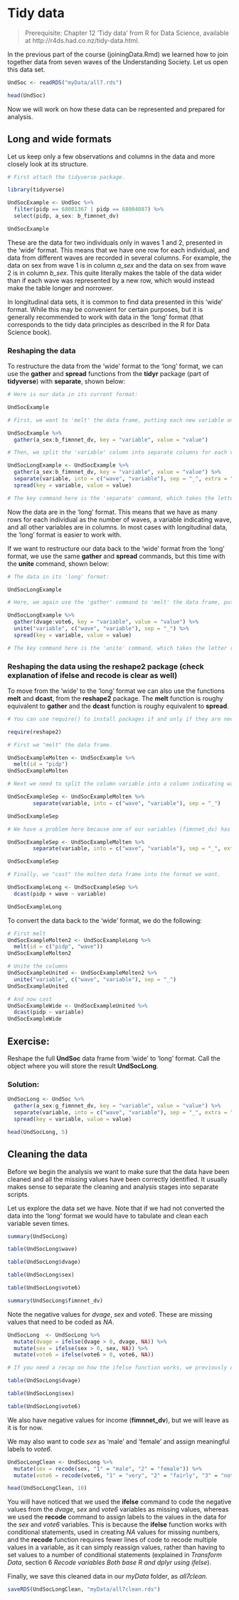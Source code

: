 # Tidy data

> Prerequisite: Chapter 12 ‘Tidy data’ from R for Data Science, available at http://r4ds.had.co.nz/tidy-data.html.


In the previous part of the course (joiningData.Rmd) we learned how to join together data from seven waves of the Understanding Society. Let us open this data set.

```r
UndSoc <- readRDS("myData/all7.rds")

head(UndSoc)
```

Now we will work on how these data can be represented and prepared for analysis.

## Long and wide formats

Let us keep only a few observations and columns in the data and more closely look at its structure.

```r
# First attach the tidyverse package.

library(tidyverse)

UndSocExample <- UndSoc %>%
  filter(pidp == 68001367 | pidp == 68004087) %>%
  select(pidp, a_sex: b_fimnnet_dv)

UndSocExample
```

These are the data for two individuals only in waves 1 and 2, presented in the 'wide' format. This means that we have one row for each individual, and data from different waves are recorded in several columns. For example, the data on sex from wave 1 is in column *a_sex* and the data on sex from wave 2 is in column *b_sex*. This quite literally makes the table of the data wider than if each wave was represented by a new row, which would instead make the table longer and norrower.

In longitudinal data sets, it is common to find data presented in this 'wide' format. While this may be convenient for certain purposes, but it is generally recommended to work with data in the 'long' format (that corresponds to the tidy data principles as described in the R for Data Science book).

### Reshaping the data

To restructure the data from the 'wide' format to the 'long' format, we can use the **gather** and **spread** functions from the **tidyr** package (part of **tidyverse**) with **separate**, shown below:

```r
# Here is our data in its current format:

UndSocExample

# First, we want to 'melt' the data frame, putting each new variable on a new row.

UndSocExample %>%
  gather(a_sex:b_fimnnet_dv, key = "variable", value = "value")

# Then, we split the 'variable' column into separate columns for each variable and 'cast' these new columns in the 'long' format.

UndSocLongExample <- UndSocExample %>%
  gather(a_sex:b_fimnnet_dv, key = "variable", value = "value") %>%
  separate(variable, into = c("wave", "variable"), sep = "_", extra = "merge") %>%
  spread(key = variable, value = value)

# The key command here is the 'separate' command, which takes the letter representing the wave from which the data was taken, and puts this instead as a new variable, called 'wave'.
```

Now the data are in the 'long' format. This means that we have as many rows for each individual as the number of waves, a variable indicating wave, and all other variables are in columns. In most cases with longitudinal data, the 'long' format is easier to work with.

If we want to restructure our data back to the 'wide' format from the 'long' format, we use the same **gather** and **spread** commands, but this time with the **unite** command, shown below:

```r
# The data in its 'long' format:

UndSocLongExample

# Here, we again use the 'gather' command to 'melt' the data frame, putting every variable on a new row, then 'cast' these new rows in the 'wide' data format.

UndSocLongExample %>%
  gather(dvage:vote6, key = "variable", value = "value") %>%
  unite("variable", c("wave", "variable"), sep = "_") %>%
  spread(key = variable, value = value)

# The key command here is the 'unite' command, which takes the letter representing the wave from which the data was taken, and recombines this with each variable, meaning each variable has a letter in front of it that represents the wave the data is from.
```

### Reshaping the data using the reshape2 package (check explanation of ifelse and recode is clear as well)

To move from the 'wide' to the 'long' format we can also use the functions **melt** and **dcast**, from the **reshape2** package. The **melt** function is roughy equivalent to **gather** and the **dcast** function is roughy equivalent to **spread**.

```r
# You can use require() to install packages if and only if they are necessary in your code.

require(reshape2)

# First we "melt" the data frame.

UndSocExampleMolten <- UndSocExample %>%
  melt(id = "pidp")
UndSocExampleMolten

# Next we need to split the column variable into a column indicating wave and a column indicating variable name.

UndSocExampleSep <- UndSocExampleMolten %>%
        separate(variable, into = c("wave", "variable"), sep = "_")

UndSocExampleSep

# We have a problem here because one of our variables (fimnnet_dv) has '_' in the name and we do not want to separate by it. To avoid this problem we need to add the argument 'extra = "merge"' in separate().

UndSocExampleSep <- UndSocExampleMolten %>%
        separate(variable, into = c("wave", "variable"), sep = "_", extra = "merge")

UndSocExampleSep

# Finally, we "cast" the molten data frame into the format we want.

UndSocExampleLong <- UndSocExampleSep %>%
  dcast(pidp + wave ~ variable)

UndSocExampleLong
```

To convert the data back to the 'wide' format, we do the following:

```r
# First melt
UndSocExampleMolten2 <- UndSocExampleLong %>%
  melt(id = c("pidp", "wave"))
UndSocExampleMolten2

# Unite the columns
UndSocExampleUnited <- UndSocExampleMolten2 %>%
  unite("variable", c("wave", "variable"), sep = "_")
UndSocExampleUnited

# And now cast
UndSocExampleWide <- UndSocExampleUnited %>%
  dcast(pidp ~ variable)
UndSocExampleWide
```

## Exercise:

Reshape the full **UndSoc** data frame from 'wide' to 'long' format. Call the object where you will store the result **UndSocLong**.

### Solution:

```r
UndSocLong <- UndSoc %>%
  gather(a_sex:g_fimnnet_dv, key = "variable", value = "value") %>%
  separate(variable, into = c("wave", "variable"), sep = "_", extra = "merge") %>%
  spread(key = variable, value = value)

head(UndSocLong, 5)
```

## Cleaning the data

Before we begin the analysis we want to make sure that the data have been cleaned and all the missing values have been correctly identified. It usually makes sense to separate the cleaning and analysis stages into separate scripts.

Let us explore the data set we have. Note that if we had not converted the data into the 'long' format we would have to tabulate and clean each variable seven times.

```r
summary(UndSocLong)

table(UndSocLong$wave)

table(UndSocLong$dvage)

table(UndSocLong$sex)

table(UndSocLong$vote6)

summary(UndSocLong$fimnnet_dv)
```

Note the negative values for *dvage*, *sex* and *vote6*. These are missing values that need to be coded as *NA*.

```r
UndSocLong  <- UndSocLong %>%
  mutate(dvage = ifelse(dvage > 0, dvage, NA)) %>%
  mutate(sex = ifelse(sex > 0, sex, NA)) %>%
  mutate(vote6 = ifelse(vote6 > 0, vote6, NA))

# If you need a recap on how the ifelse function works, we previously covered it in 'Transform Data', section 6 'Recode variables Both base R and dplyr using ifelse'.

table(UndSocLong$dvage)

table(UndSocLong$sex)

table(UndSocLong$vote6)
```

We also have negative values for income (**fimnnet_dv**), but we will leave as it is for now.

We may also want to code *sex* as 'male' and 'female' and assign meaningful labels to *vote6*.

```r
UndSocLongClean <- UndSocLong %>%
  mutate(sex = recode(sex, "1" = "male", "2" = "female")) %>%
  mutate(vote6 = recode(vote6, "1" = "very", "2" = "fairly", "3" = "not very", "4" = "not at all"))

head(UndSocLongClean, 10)
```

You will have noticed that we used the **ifelse** command to code the negative values from the *dvage*, *sex* and *vote6* variables as missing values, whereas we used the **recode** command to assign labels to the values in the data for the *sex* and *vote6* variables. This is because the **ifelse** function works with conditional statements, used in creating *NA* values for missing numbers, and the **recode** function requires fewer lines of code to recode multiple values in a variable, as it can simply reassign values, rather than having to set values to a number of conditional statements (explained in *Transform Data*, section 6 *Recode variables Both base R and dplyr using ifelse*).

Finally, we save this cleaned data in our *myData* folder, as *all7clean*.

```r
saveRDS(UndSocLongClean, "myData/all7clean.rds")
```